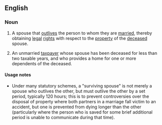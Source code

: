 ==English==
===Noun===
{{en-noun|head=[[surviving]] [[spouse]]}}
# {{context|legal|lang=en}} A spouse that [[outlive]]s the person to whom they are [[married]], thereby obtaining [[legal]] [[right]]s with respect to the [[property]] of the [[deceased]] spouse.
# {{context|taxation|US|lang=en}} An unmarried [[taxpayer]] whose spouse has been deceased for less than two taxable years, and who provides a home for one or more dependents of the deceased.

====Usage notes====
*Under many statutory schemes, a "surviving spouse" is not merely a spouse who outlives the other, but must outlive the other by a set period, typically 120 hours; this is to prevent controversies over the disposal of property where both partners in a marriage fall victim to an accident, but one is prevented from dying longer than the other (particularly where the person who is saved for some brief additional period is unable to communicate during that time).